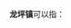 '''龙坪镇'''可以指：
{{PRC admin/disambig|42/06/26/103/000|42/11/82/107/000|44/18/82/103/000|52/03/21/110/000|52/27/28/100/000}}
{{disambig|cat=三字中国镇名消歧义}}